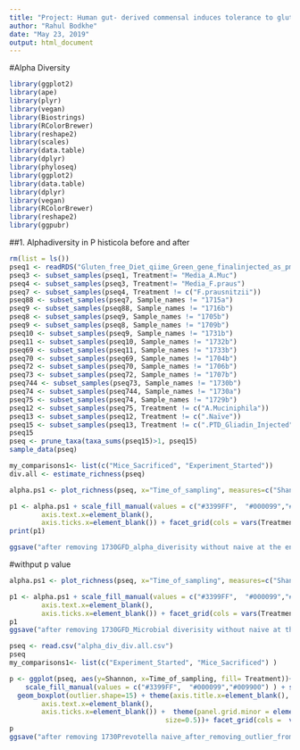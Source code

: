 ---
title: "Project: Human gut- derived commensal induces tolerance to gluten in humanized mice"
author: "Rahul Bodkhe"
date: "May 23, 2019"
output: html_document
---

#Alpha Diversity
```{R}
library(ggplot2)
library(ape)
library(plyr)
library(vegan)
library(Biostrings)
library(RColorBrewer)
library(reshape2)
library(scales)
library(data.table)
library(dplyr)
library(phyloseq)
library(ggplot2)
library(data.table)
library(dplyr)
library(vegan)
library(RColorBrewer)
library(reshape2)
library(ggpubr)
```
##1. Alphadiversity in P histicola before and after
```{r}
rm(list = ls())
pseq1 <- readRDS("Gluten_free_Diet_qiime_Green_gene_finalinjected_as_pm2.rds")
pseq3 <- subset_samples(pseq1, Treatment!= "Media_A.Muc")
pseq4 <- subset_samples(pseq3, Treatment!= "Media_F.praus")
pseq7 <- subset_samples(pseq4, Treatment != c("F.prausnitzii"))
pseq88 <- subset_samples(pseq7, Sample_names != "1715a") 
pseq9 <- subset_samples(pseq88, Sample_names != "1716b")
pseq8 <- subset_samples(pseq9, Sample_names != "1705b")
pseq9 <- subset_samples(pseq8, Sample_names != "1709b") 
pseq10 <- subset_samples(pseq9, Sample_names != "1731b")
pseq11 <- subset_samples(pseq10, Sample_names != "1732b")
pseq69 <- subset_samples(pseq11, Sample_names != "1733b")
pseq70 <- subset_samples(pseq69, Sample_names != "1704b")
pseq72 <- subset_samples(pseq70, Sample_names != "1706b")
pseq73 <- subset_samples(pseq72, Sample_names != "1707b")
pseq744 <- subset_samples(pseq73, Sample_names != "1730b")
pseq74 <- subset_samples(pseq744, Sample_names != "1730a")
pseq75 <- subset_samples(pseq74, Sample_names != "1729b")
pseq12 <- subset_samples(pseq75, Treatment != c("A.Muciniphila")) 
pseq13 <- subset_samples(pseq12, Treatment != c(".Naïve"))
pseq15 <- subset_samples(pseq13, Treatment != c(".PTD_Gliadin_Injected")) 
pseq15
pseq <- prune_taxa(taxa_sums(pseq15)>1, pseq15)
sample_data(pseq)
```


```{r}
my_comparisons1<- list(c("Mice_Sacrificed", "Experiment_Started"))
div.all <- estimate_richness(pseq)

alpha.ps1 <- plot_richness(pseq, x="Time_of_sampling", measures=c("Shannon")) + geom_boxplot(aes(fill=Treatment))

p1 <- alpha.ps1 + scale_fill_manual(values = c("#3399FF",  "#000099","#009900")) + theme(strip.background = element_rect(fill="white")) + ggtitle("Diversity of gut microbiota of GFD fed mice") + theme_bw(base_size = 12) + theme(plot.title = element_text(size = 12)) + theme(axis.title.x=element_blank(),
        axis.text.x=element_blank(),
        axis.ticks.x=element_blank()) + facet_grid(cols = vars(Treatment)) + stat_compare_means(comparisons = my_comparisons1, method = "wilcox.test", size = 3)
print(p1)

ggsave("after removing 1730GFD_alpha_diverisity without naive at the end of the expt.tiff", height = 5, width = 7)
```



#withput p value
```{r}

alpha.ps1 <- plot_richness(pseq, x="Time_of_sampling", measures=c("Shannon")) + geom_boxplot(aes(fill=Treatment))

p1 <- alpha.ps1 + scale_fill_manual(values = c("#3399FF",  "#000099","#009900")) + theme(strip.background = element_rect(fill="white")) + ggtitle("Diversity of gut microbiota of GFD fed mice") + theme_bw(base_size = 12) + theme(plot.title = element_text(size = 12)) + theme(axis.title.x=element_blank(),
        axis.text.x=element_blank(),
        axis.ticks.x=element_blank()) + facet_grid(cols = vars(Treatment)) 
p1
ggsave("after removing 1730GFD_Microbial diverisity without naive at the end of the expt without p value.tiff", height = 5, width = 7)
```


```{R}

pseq <- read.csv("alpha_div_div.all.csv")
pseq
my_comparisons1<- list(c("Experiment_Started", "Mice_Sacrificed") )

p <- ggplot(pseq, aes(y=Shannon, x=Time_of_sampling, fill= Treatment))+ 
    scale_fill_manual(values = c("#3399FF",  "#000099","#009900") ) + stat_boxplot(geom='errorbar', linetype=1, width=0.5)+  
  geom_boxplot(outlier.shape=15) + theme(axis.title.x=element_blank(),
        axis.text.x=element_blank(),
        axis.ticks.x=element_blank()) +  theme(panel.grid.minor = element_blank())+  theme(strip.background = element_rect(colour="black",  
                                       size=0.5))+ facet_grid(cols =  vars(Treatment))+theme(strip.text = element_text(size = 10, face="bold")) + ggtitle("Diversity of gut microbiota of GFD fed mice") 
p
ggsave("after removing 1730Prevotella naive_after_removing_outlier_from_p_melaninogenica.tiff", height = 5, width = 8 )
```
